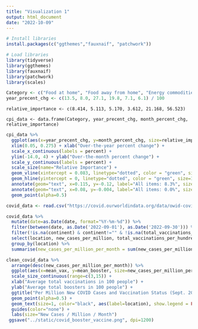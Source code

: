 ---
title: "Visualization 1"
output: html_document
date: "2022-10-09"
---

```{r}
# Install libraries
install.packages(c("ggthemes","fauxnaif", "patchwork"))

# Load libraries
library(tidyverse)
library(ggthemes)
library(fauxnaif)
library(patchwork)
library(scales)

```

```{r}
Category <- c("Food at home", "Food away from home", "Energy commodities", "Energy services", "Commodities less food and energy commodities", "Services less energy services")
year_precent_chg <- c(13.5, 8.0, 27.1, 19.8, 7.1, 6.1) / 100
```

```{month_percent_chg <- c(0.7, 0.9, -11.7, 1.8, 0.5, 0.5) / 100}
relative_importance <- c(8.414, 5.113, 5.170, 3.612, 21.168, 56.523)

cpi_data <- data.frame(Category, year_precent_chg, month_percent_chg, relative_importance)
```

```{r}
cpi_data %>%
  ggplot(aes(x=year_precent_chg, y=month_percent_chg, size=relative_importance, color=Category)) + 
  xlim(0.05, 0.275) + xlab("Over-the-year percent change") +
  scale_x_continuous(labels = percent) +
  ylim(-14.0, 4) + ylab("Over-the-month percent change") +
  scale_y_continuous(labels = percent) +
  scale_size(name="Relative Importance") +
  geom_vline(xintercept = 0.083, linetype="dotted", color = "green", size=1) +
  geom_hline(yintercept = 0, linetype="dotted", color = "green", size=1) +
  annotate(geom="text", x=0.115, y=-0.12, label="All items: 8.3%", size=3) +
  annotate(geom="text", x=0.08, y=-0.004, label="All items: 0.0%", size=3) +
  geom_point(alpha=0.5)
```

```{r}
covid_data <- read.csv("https://covid.ourworldindata.org/data/owid-covid-data.csv")
```

```{r}
covid_data %>%
  mutate(date=as.Date(date, format="%Y-%m-%d")) %>%
  filter(between(date, as.Date('2022-09-01'), as.Date('2022-09-30'))) %>%
  filter(!is.na(continent) & continent!="" & !is.na(total_vaccinations_per_hundred) & !is.na(total_boosters_per_hundred) & !is.na(new_cases_per_million)) %>%
  select(location, new_cases_per_million, total_vaccinations_per_hundred, total_boosters_per_hundred) %>%
  group_by(location) %>%
  summarise(new_cases_per_million_per_month = sum(new_cases_per_million), mean_vax = mean(total_vaccinations_per_hundred), mean_booster = mean(total_boosters_per_hundred)) -> clean_covid_data
```

```{r}
clean_covid_data %>%
  arrange(desc(new_cases_per_million_per_month)) %>%
  ggplot(aes(x=mean_vax, y=mean_booster, size=new_cases_per_million_per_month, color=location)) +
  scale_size_continuous(range=c(3,15)) +
  xlab("Average total vaccinations in 100 people") + 
  ylab("Average total boosters in 100 people") +
  ggtitle("Per Million New COVID Cases and Vaccination Status (Sept. 2022)") +
  geom_point(alpha=0.5) + 
  geom_text(size=1, color="black", aes(label=location), show.legend = FALSE) +
  guides(color="none") + 
  labs(size="New Cases / Million / Month")
 ggsave("../static/covid_booster_vaccine.png", dpi=1200)
```

